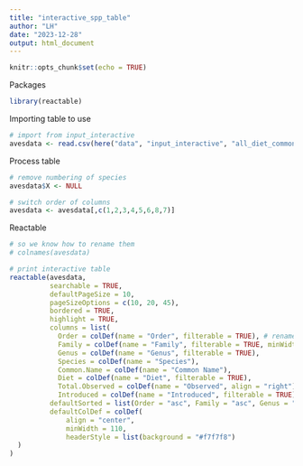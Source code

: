 ```yaml
---
title: "interactive_spp_table"
author: "LH"
date: "2023-12-28"
output: html_document
---
```


```r
knitr::opts_chunk$set(echo = TRUE)
```

Packages
```r
library(reactable)
```

Importing table to use
```r
# import from input_interactive
avesdata <- read.csv(here("data", "input_interactive", "all_diet_common_sum.csv"))

```

Process table
```r
# remove numbering of species
avesdata$X <- NULL

# switch order of columns
avesdata <- avesdata[,c(1,2,3,4,5,6,8,7)]

```

Reactable
```r
# so we know how to rename them
# colnames(avesdata)

# print interactive table
reactable(avesdata, 
          searchable = TRUE,
          defaultPageSize = 10,
          pageSizeOptions = c(10, 20, 45),
          bordered = TRUE,
          highlight = TRUE,
          columns = list(
            Order = colDef(name = "Order", filterable = TRUE), # rename columns
            Family = colDef(name = "Family", filterable = TRUE, minWidth = 140), 
            Genus = colDef(name = "Genus", filterable = TRUE), 
            Species = colDef(name = "Species"), 
            Common.Name = colDef(name = "Common Name"), 
            Diet = colDef(name = "Diet", filterable = TRUE),
            Total.Observed = colDef(name = "Observed", align = "right"),
            Introduced = colDef(name = "Introduced", filterable = TRUE)),
          defaultSorted = list(Order = "asc", Family = "asc", Genus = "asc", Total.Observed = "desc"), # sort by taxonomy, then commonness
          defaultColDef = colDef(
              align = "center",
              minWidth = 110,
              headerStyle = list(background = "#f7f7f8")
  )
)


```

